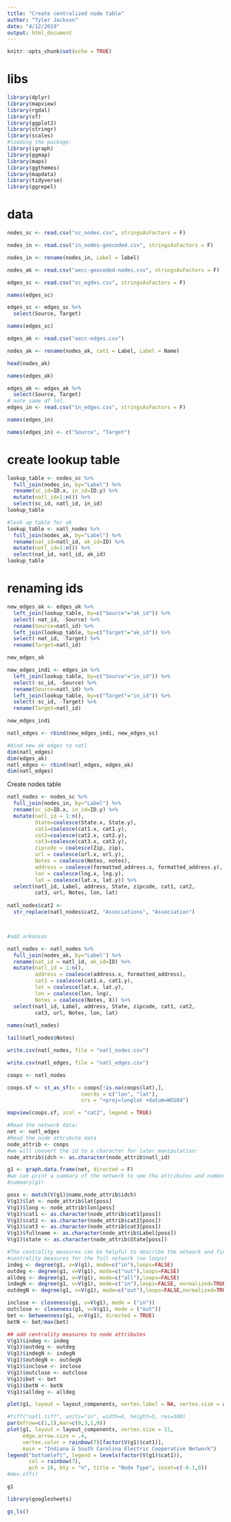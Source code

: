 ```yaml
---
title: "Create centralized node table"
author: "Tyler Jackson"
date: "4/12/2019"
output: html_document
---
```


```r
knitr::opts_chunk$set(echo = TRUE)
```

# libs

```r
library(dplyr)
library(mapview)
library(rgdal)
library(sf)
library(ggplot2)
library(stringr)
library(scales)
#loading the package:
library(igraph)
library(ggmap)
library(maps)
library(ggthemes)
library(mapdata)
library(tidyverse)
library(ggrepel)

```


# data

```r
nodes_sc <- read.csv("sc_nodes.csv", stringsAsFactors = F)

nodes_in <- read.csv("in_nodes-geocoded.csv", stringsAsFactors = F)

nodes_in <- rename(nodes_in, Label = label)

nodes_ak <- read.csv("aecc-geocoded-nodes.csv", stringsAsFactors = F)

edges_sc <- read.csv("sc_egdes.csv", stringsAsFactors = F)

names(edges_sc)

edges_sc <- edges_sc %>%
  select(Source, Target)

names(edges_sc)

edges_ak <- read.csv("aecc-edges.csv")

nodes_ak <- rename(nodes_ak, cat1 = Label, Label = Name)

head(nodes_ak)

names(edges_ak)

edges_ak <- edges_ak %>%
  select(Source, Target)
# note same df lol.
edges_in <- read.csv("in_edges.csv", stringsAsFactors = F)

names(edges_in)

names(edges_in) <- c("Source", "Target")

```

# create lookup table

```r
lookup_table <- nodes_sc %>%
  full_join(nodes_in, by="Label") %>%
  rename(sc_id=ID.x, in_id=ID.y) %>%
  mutate(natl_id=1:n()) %>%
  select(sc_id, natl_id, in_id)
lookup_table
```
```r

#look up table for ak
lookup_table <- natl_nodes %>%
  full_join(nodes_ak, by="Label") %>%
  rename(nat_id=natl_id, ak_id=ID) %>%
  mutate(natl_id=1:n()) %>%
  select(nat_id, natl_id, ak_id)
lookup_table
```

# renaming ids

```r
new_edges_ak <- edges_ak %>%
  left_join(lookup_table, by=c("Source"="ak_id")) %>%
  select(-nat_id, -Source) %>%
  rename(Source=natl_id) %>%
  left_join(lookup_table, by=c("Target"="ak_id")) %>%
  select(-nat_id, -Target) %>%
  rename(Target=natl_id)

new_edges_ak
```

```r
new_edges_indi <- edges_in %>%
  left_join(lookup_table, by=c("Source"="in_id")) %>%
  select(-sc_id, -Source) %>%
  rename(Source=natl_id) %>%
  left_join(lookup_table, by=c("Target"="in_id")) %>%
  select(-sc_id, -Target) %>%
  rename(Target=natl_id)

new_edges_indi

natl_edges <- rbind(new_edges_indi, new_edges_sc)

#bind new ak edges to natl
dim(natl_edges)
dim(edges_ak)
natl_edges <- rbind(natl_edges, edges_ak)
dim(natl_edges)
```

Create nodes table
```r
natl_nodes <- nodes_sc %>%
  full_join(nodes_in, by="Label") %>%
  rename(sc_id=ID.x, in_id=ID.y) %>%
  mutate(natl_id = 1:n(), 
         State=coalesce(State.x, State.y), 
         cat1=coalesce(cat1.x, cat1.y),
         cat2=coalesce(cat2.x, cat2.y),
         cat3=coalesce(cat3.x, cat3.y),
         zipcode = coalesce(Zip, zip),
         url = coalesce(url.x, url.y),
         Notes = coalesce(Notes, notes),
         address = coalesce(formatted_address.x, formatted_address.y),
         lon = coalesce(lng.x, lng.y),
         lat = coalesce(lat.x, lat.y)) %>%
  select(natl_id, Label, address, State, zipcode, cat1, cat2, 
         cat3, url, Notes, lon, lat)
     
natl_nodes$cat2 <- 
  str_replace(natl_nodes$cat2, "Associations", "Association")



#add arkansas

natl_nodes <- natl_nodes %>%
  full_join(nodes_ak, by="Label") %>%
  rename(nat_id = natl_id, ak_id=ID) %>%
  mutate(natl_id = 1:n(),
         address = coalesce(address.x, formatted_address),
         cat1 = coalesce(cat1.x, cat1.y),
         lat = coalesce(lat.x, lat.y),
         lon = coalesce(lon, lng),
         Notes = coalesce(Notes, X)) %>%
  select(natl_id, Label, address, State, zipcode, cat1, cat2, 
         cat3, url, Notes, lon, lat)
     
names(natl_nodes)

tail(natl_nodes$Notes)

write.csv(natl_nodes, file = "natl_nodes.csv")

write.csv(natl_edges, file = "natl_edges.csv")

```

```r
coops <- natl_nodes

coops.sf <- st_as_sf(x = coops[!is.na(coops$lat),], 
                        coords = c("lon", "lat"),
                        crs = "+proj=longlat +datum=WGS84")
```

```r
mapview(coops.sf, zcol = "cat2", legend = TRUE)
```

```r

#Read the network data:
net <- natl_edges
#Read the node attribute data
node_attrib <- coops
#we will convert the id to a character for later manipulation:
node_attrib$idch <- as.character(node_attrib$natl_id)
```

```r
g1 <- graph.data.frame(net, directed = F)
#we can print a summary of the network to see tha attributes and number of edges and nodes:
#summary(g1)

poss <- match(V(g1)$name,node_attrib$idch)
V(g1)$lat <- node_attrib$lat[poss]
V(g1)$long <- node_attrib$lon[poss]
V(g1)$cat1 <- as.character(node_attrib$cat1[poss])
V(g1)$cat2 <- as.character(node_attrib$cat2[poss])
V(g1)$cat3 <- as.character(node_attrib$cat3[poss])
V(g1)$fullname <- as.character(node_attrib$Label[poss])
V(g1)$state <- as.character(node_attrib$State[poss])
```

```r
#The centrality measures can be helpful to describe the network and find nodes that could be interesting.  Here we compute some centrality measures and we add it to the network:
#centrality measures for the full network (no loops)
indeg <- degree(g1, v=V(g1), mode=c("in"),loops=FALSE)
outdeg <- degree(g1, v=V(g1), mode=c("out"),loops=FALSE)
alldeg <- degree(g1, v=V(g1), mode=c("all"),loops=FALSE)
indegN <- degree(g1, v=V(g1), mode=c("in"),loops=FALSE, normalized=TRUE)
outdegN <- degree(g1, v=V(g1), mode=c("out"),loops=FALSE,normalized=TRUE)

inclose <- closeness(g1, v=V(g1), mode = ("in"))
outclose <- closeness(g1, v=V(g1), mode = ("out"))
bet <- betweenness(g1, v=V(g1), directed = TRUE)
betN <- bet/max(bet)

## add centrality measures to node attributes
V(g1)$indeg <- indeg
V(g1)$outdeg <- outdeg
V(g1)$indegN <- indegN
V(g1)$outdegN <- outdegN
V(g1)$inclose <- inclose
V(g1)$outclose <- outclose
V(g1)$bet <- bet
V(g1)$betN <- betN
V(g1)$alldeg <- alldeg
```

```r
plot(g1, layout = layout_components, vertex.label = NA, vertex.size = alldeg, edge.arrow.size = .4)
```

```r
#tiff("natl.tiff", units="in", width=6, height=5, res=300)
par(mfrow=c(1,1),mar=c(0,3,1,0))
plot(g1, layout = layout_components, vertex.size = 11, 
     edge.arrow.size = .4, 
     vertex.color = rainbow(7)[factor(V(g1)$cat1)],
     main = "Indiana & South Carolina Electric Cooperative Network")
legend("bottomleft", legend = levels(factor(V(g1)$cat1)), 
       col = rainbow(7),
       pch = 16, bty = "n", title = "Node Type", inset=c(-0.1,0))
#dev.off()

g1
```

```r
library(googlesheets)

gs_ls()
```


